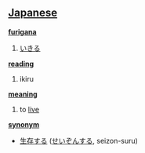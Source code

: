== [[Japanese]] ==                                          

'''[[furigana]]'''
# [[いきる]]

'''[[reading]]'''
# ikiru

'''[[meaning]]'''
# to [[live]]

'''[[synonym]]'''
* [[生存]]する ([[せいぞん]]する, seizon-suru)